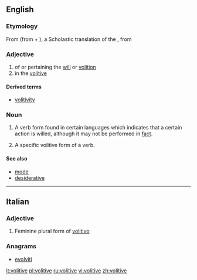 ==English==

===Etymology===

From {{etyl|ML.|en}} {{term|volitivus||lang=la}} (from {{term|volo|volo|lang=la|want}} + {{term|-ivus|lang=la}}), a Scholastic translation of the {{etyl|grc|-}} {{term|θελητικός||lang=grc|tr=theletikos}}, from {{term|θέλησις||tr=thelesis|lang=grc|a will, a willing}}

===Adjective===
{{en-adj|-}}

# of or pertaining the [[will]] or [[volition]]
# in the [[#Noun|volitive]]

====Derived terms====
* [[volitivity]]

===Noun===
{{en-noun}}

# {{context|uncountable|linguistics|lang=en}} A verb form found in certain languages which indicates that a certain action is willed, although it may not be performed in [[fact]].
# {{context|linguistics|lang=en}} A specific volitive form of a verb.

====See also====
* [[mode]]
* [[desiderative]]

----

==Italian==

===Adjective===
{{head|it|adjective form}}

# Feminine plural form of [[volitivo]]

===Anagrams===
* [[evolviti#Italian|evolviti]]

[[it:volitive]]
[[pl:volitive]]
[[ru:volitive]]
[[vi:volitive]]
[[zh:volitive]]